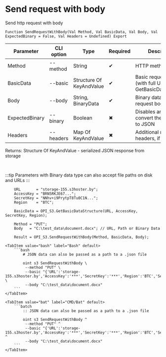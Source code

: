 ﻿---
sidebar_position: 3
---


# Send request with body
 Send http request with body



`Function SendRequestWithBody(Val Method, Val BasicData, Val Body, Val ExpectedBinary = False, Val Headers = Undefined) Export`

  | Parameter | CLI option | Type | Required | Description |
  |-|-|-|-|-|
  | Method | --method | String | &#x2714; | HTTP method |
  | BasicData | --basic | Structure Of KeyAndValue | &#x2714; | Basic request data (with full URL). See GetBasicDataStructure |
  | Body | --body | String, BinaryData | &#x2714; | Binary data or file of request body data |
  | ExpectedBinary | --binary | Boolean | &#x2716; | Disables an attempt to convert the response to JSON |
  | Headers | --headers | Map Of KeyAndValue | &#x2716; | Additional request headers, if necessary |

  
  Returns:  Structure Of KeyAndValue - serialized JSON response from storage

<br/>

:::tip
Parameters with Binary data type can also accept file paths on disk and URLs
:::
<br/>



```bsl title="1C:Enterprise/OneScript code example"
    URL       = "storage-155.s3hoster.by";
    AccessKey = "BRN5RKJE67...";
    SecretKey = "NNhv+i9PrytpT8Tu0C1N...";
    Region    = "BTC";

    BasicData = OPI_S3.GetBasicDataStructure(URL, AccessKey, SecretKey, Region);

    Method = "PUT";
    Body   = "C:\test_data\document.docx"; // URL, Path or Binary Data

    Result = OPI_S3.SendRequestWithBody(Method, BasicData, Body);
```
 

 <Tabs>
  
    <TabItem value="bash" label="Bash" default>
        ```bash
            # JSON data can also be passed as a path to a .json file
            
            oint s3 SendRequestWithBody \
             --method "PUT" \
             --basic "{'URL':'storage-155.s3hoster.by','AccessKey':'***','SecretKey':'***','Region':'BTC','Service':'s3'}" \
             --body "C:\test_data\document.docx"
        ```
    </TabItem>
  
    <TabItem value="bat" label="CMD/Bat" default>
        ```batch
            :: JSON data can also be passed as a path to a .json file
            
            oint s3 SendRequestWithBody ^
             --method "PUT" ^
             --basic "{'URL':'storage-155.s3hoster.by','AccessKey':'***','SecretKey':'***','Region':'BTC','Service':'s3'}" ^
             --body "C:\test_data\document.docx"
        ```
    </TabItem>
</Tabs>



